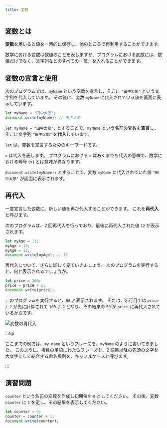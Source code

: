 ```yaml
---
title: 変数
---
```


## 変数とは

**変数**を用いると<Term>値</Term>を一時的に保存し、他のところで再利用することができます。

数学における変数は数値のことを表しますが、プログラムにおける<Term>変数</Term>には、<Term>数値</Term>だけでなく、<Term>文字列</Term>などのすべての「<Term>値</Term>」を入れることができます。

## 変数の宣言と使用

次のプログラムでは、`myName` という<Term>変数</Term>を宣言し、そこに `"田中太郎"` という<Term>文字列</Term>を代入しています。
その後に、変数 `myName` に代入されている<Term>値</Term>を画面に表示しています。

```javascript
let myName = "田中太郎";
document.write(myName); // 田中太郎
```

`let myName = "田中太郎";` とすることで、`myName` という名前の<Term>変数</Term>を**宣言**し、そこに<Term>文字列</Term> `"田中太郎"` を**代入**しています。

`let` は、<Term>変数</Term>を<Term>宣言</Term>するためのキーワードです。

`=` は<Term>代入</Term>を表します。
プログラムにおける `=` はあくまでも代入の意味で、数学における等号 ($=$) とは意味が異なります。

`document.write(myName);` とすることで、<Term>変数</Term> `myName` に<Term>代入</Term>されていた<Term>値</Term> `"田中太郎"` が画面に表示されます。

## 再代入

一度宣言した変数に、新しい<Term>値</Term>を再び代入することができます。
これを**再代入**と呼びます。

次のプログラムは、2 回再代入を行っており、最後に再代入された<Term>値</Term> `12` が表示されます。

```javascript
let myAge = 11;
myAge = 13;
myAge = 12;
document.write(myAge); // 12
```

再代入について、さらに詳しく見ていきましょう。
次のプログラムを実行すると、何と表示されるでしょうか。

```javascript
let price = 100;
price = price / 2;
document.write(price);
```

<ViewSource url={import.meta.url} path="_samples/compound-assignment" />

このプログラムを実行すると、`50` と表示されます。
それは、2 行目では `price / 2` が先に計算されて `100 / 2` となり、その結果の `50` が `price` に再代入されているからです。

![変数の再代入](./reassignment-evaluation.png)

:::tip

ここまでの例では、`my name` というフレーズを、`myName` のように書いてきました。
このように、複数の単語にわたるフレーズを、2 語目以降の先頭の文字を大文字にして結合する命名規則を、キャメルケースと呼びます。

:::

## 演習問題

`counter` という名前の変数を作成し初期値を `0` としてください。
その後、変数 `counter` に `1` を足し、その結果を表示してください。

<Answer title="カウンター">

```javascript
let counter = 0;
counter = counter + 1;
document.write(counter);
```

<ViewSource url={import.meta.url} path="_samples/counter" />

</Answer>
